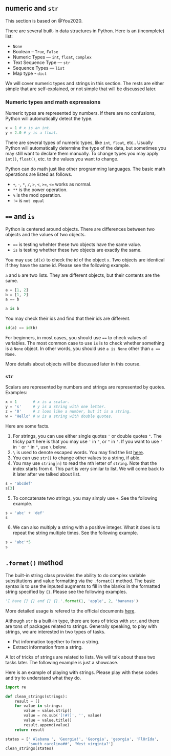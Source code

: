 
## numeric and `str` {#sec-path}

This section is based on @You2020.

There are several built-in data structures in Python. Here is an (incomplete) list:

- `None`
- Boolean -- `True`, `False`
- Numeric Types — `int`, `float`, `complex`
- Text Sequence Type — `str`
- Sequence Types — `list`
- Map type - `dict`

We will cover numeric types and strings in this section. The rests are either simple that are self-explained, or not simple that will be discussed later.



### Numeric types and math expressions
Numeric types are represented by numbers. If there are no confusions, Python will automatically detect the type. 
```python
x = 1 # x is an int.
y = 2.0 # y is a float.
```
There are several types of numeric types, like `int`, `float`, etc.. Usually Python will automatically determine the type of the data, but sometimes you may still want to declare them manually. To change types you may apply `int()`, `float()`, etc. to the values you want to change.

Python can do math just like other programming languages. The basic math operations are listed as follows.

- `+`, `-`, `*`, `/`, `>`, `<`, `>=`, `<=` works as normal.
- `**` is the power operation.
- `%` is the mod operation.
- `!=` is `not equal`



::: {.callout-caution collapse="true"}
## `==` and `is`

Python is centered around objects. There are differences between two objects and the values of two objects. 

- `==` is testing whehter these two objects have the same value.
- `is` is testing whether these two objects are exactly the same.

You may use `id(x)` to check the id of the object `x`. Two objects are identical if they have the same id. Please see the following example.

`a` and `b` are two lists. They are different objects, but their contents are the same.

```python
a = [1, 2]
b = [1, 2]
a == b
```

```python
a is b
```

You may check their ids and find that their ids are different.
```python
id(a) == id(b)
```




For beginners, in most cases, you should use `==` to check values of variables. The most common case to use `is` is to check whether something is a `None` object. In other words, you should use `a is None` other than `a == None`.

More details about objects will be discussed later in this course.
:::



### `str`
Scalars are represented by numbers and strings are represented by quotes. Examples:

```python
x = 1       # x is a scalar.
y = 's'     # y is a string with one letter.
z = '0'     # z loos like a number, but it is a string.
w = "Hello" # w is a string with double quotes.
```

Here are some facts.

1. For strings, you can use either single quotes `'` or double quotes `"`. The tricky part here is that you may use `'` in `"`, or `"` in `'`. If you want to use `'` in `'` or `"` in `"`, use `\` below.
2. `\` is used to denote escaped words. You may find the list [here](https://docs.python.org/3/reference/lexical_analysis.html#string-and-bytes-literals). 
3. You can use `str()` to change other values to a string, if able.
4. You may use `string[n]` to read the nth letter of `string`. Note that the index starts from `0`. This part is very similar to list. We will come back to it later after we talked about list.

```python
s = 'abcdef'
s[3]
```

5. To concatenate two strings, you may simply use `+`. See the following example.

```python
s = 'abc' + 'def'
s
```
6. We can also multiply a string with a positive integer. What it does is to repeat the string multiple times. See the following example.

```python
s = 'abc'*5
s
```


::: {.callout-note collapse="true"}
## `.format()` method
The built-in string class provides the ability to do complex variable substitutions and value formatting via the `.format()` method. The basic syntax is to use the inputed augments to fill in the blanks in the formatted string specified by `{}`. Please see the following examples.

```python
'I have {} {} and {} {}.'.format(1, 'apple', 2, 'bananas')
```

More detailed usage is refered to the official documents [here](https://docs.python.org/3/library/string.html#custom-string-formatting). 

:::


Although `str` is a built-in type, there are tons of tricks with `str`, and there are tons of packages related to strings. Generally speaking, to play with strings, we are interested in two types of tasks.

- Put information together to form a string.
- Extract information from a string.

A lot of tricks of strings are related to lists. We will talk about these two tasks later. The following example is just a showcase.


<!-- ::: {.callout-note}
There is a very subtle relations between the variable / constant and the name of the variable / constant. We will talk about these later.
::: -->


::: {#exm-}
Here is an example of playing with strings. Please play with these codes and try to understand what they do.

```python
import re

def clean_strings(strings):
    result = []
    for value in strings:
        value = value.strip()
        value = re.sub('[!#?]', '', value)
        value = value.title()
        result.append(value)
    return result

states = [' Alabama ', 'Georgia!', 'Georgia', 'georgia', 'FlOrIda',
          'south carolina##', 'West virginia?']
clean_strings(states)
```

:::

